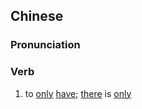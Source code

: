 {{also|独有}}
==Chinese==
{{zh-forms|s=独有}}

===Pronunciation===
{{zh-pron
|m=dúyǒu
|c=duk6 jau5
|mn=to̍k-iú
|cat=v
}}

===Verb===
{{zh-verb}}

# {{lb|zh|literary}} to [[only]] [[have]]; [[there]] is [[only]]